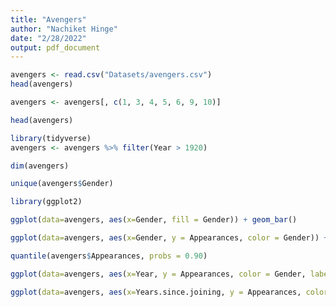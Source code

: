 ```yaml
---
title: "Avengers"
author: "Nachiket Hinge"
date: "2/28/2022"
output: pdf_document
---
```


```r
avengers <- read.csv("Datasets/avengers.csv")
head(avengers)
```

```r
avengers <- avengers[, c(1, 3, 4, 5, 6, 9, 10)]
```

```r
head(avengers)
```

```r
library(tidyverse)
avengers <- avengers %>% filter(Year > 1920)
```

```r
dim(avengers)
```


```r
unique(avengers$Gender)
```

```r
library(ggplot2)

ggplot(data=avengers, aes(x=Gender, fill = Gender)) + geom_bar()

```

```r
ggplot(data=avengers, aes(x=Gender, y = Appearances, color = Gender)) + geom_boxplot(size=1.2)
```

```r
quantile(avengers$Appearances, probs = 0.90)
```


```r
ggplot(data=avengers, aes(x=Year, y = Appearances, color = Gender, label = Name.Alias)) + geom_point() + geom_text(aes(label=ifelse(Appearances>1225,as.character(Name.Alias),'')),hjust=0,vjust=0)
```

```r
ggplot(data=avengers, aes(x=Years.since.joining, y = Appearances, color = Current.)) + geom_point() + geom_text(aes(label=ifelse(Appearances>1500,as.character(Name.Alias),'')),hjust=0.75,vjust=-1)
```

